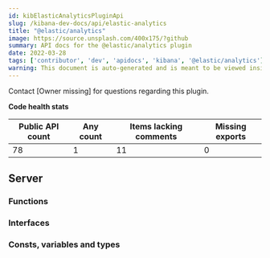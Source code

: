 ```yaml
---
id: kibElasticAnalyticsPluginApi
slug: /kibana-dev-docs/api/elastic-analytics
title: "@elastic/analytics"
image: https://source.unsplash.com/400x175/?github
summary: API docs for the @elastic/analytics plugin
date: 2022-03-28
tags: ['contributor', 'dev', 'apidocs', 'kibana', '@elastic/analytics']
warning: This document is auto-generated and is meant to be viewed inside our experimental, new docs system. Reach out in #docs-engineering for more info.
---
```




Contact [Owner missing] for questions regarding this plugin.

**Code health stats**

| Public API count  | Any count | Items lacking comments | Missing exports |
|-------------------|-----------|------------------------|-----------------|
| 78 | 1 | 11 | 0 |

## Server

### Functions
<DocDefinitionList data={elasticAnalyticsObj.server.functions}/>

### Interfaces
<DocDefinitionList data={elasticAnalyticsObj.server.interfaces}/>

### Consts, variables and types
<DocDefinitionList data={elasticAnalyticsObj.server.misc}/>

